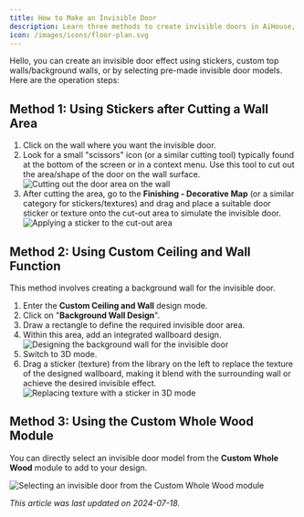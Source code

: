 ```yaml
---
title: How to Make an Invisible Door
description: Learn three methods to create invisible doors in AiHouse, using stickers after cutting a wall area, custom ceiling/wall functions, or by selecting from the custom whole wood module.
icon: /images/icons/floor-plan.svg
---
```


Hello, you can create an invisible door effect using stickers, custom top walls/background walls, or by selecting pre-made invisible door models. Here are the operation steps:

## Method 1: Using Stickers after Cutting a Wall Area

1.  Click on the wall where you want the invisible door.
2.  Look for a small "scissors" icon (or a similar cutting tool) typically found at the bottom of the screen or in a context menu. Use this tool to cut out the area/shape of the door on the wall surface.
    ![Cutting out the door area on the wall](https://ai-study1.3vjia.com/aihouse-web/aea41427-cda5-48f5-80cd-08576087b36e.png)
3.  After cutting the area, go to the **Finishing - Decorative Map** (or a similar category for stickers/textures) and drag and place a suitable door sticker or texture onto the cut-out area to simulate the invisible door.
    ![Applying a sticker to the cut-out area](https://ai-study1.3vjia.com/aihouse-web/0198eec9-90cf-4025-92d2-cf1603fb710b.png)

## Method 2: Using Custom Ceiling and Wall Function

This method involves creating a background wall for the invisible door.

1.  Enter the **Custom Ceiling and Wall** design mode.
2.  Click on "**Background Wall Design**".
3.  Draw a rectangle to define the required invisible door area.
4.  Within this area, add an integrated wallboard design.
    ![Designing the background wall for the invisible door](https://ai-study1.3vjia.com/aihouse-web/534bdc5f-c946-4b81-8646-cb9dfe271643.png)
5.  Switch to 3D mode.
6.  Drag a sticker (texture) from the library on the left to replace the texture of the designed wallboard, making it blend with the surrounding wall or achieve the desired invisible effect.
    ![Replacing texture with a sticker in 3D mode](https://ai-study1.3vjia.com/aihouse-web/553e76ae-6b8d-46a3-9dea-bc4d47f4af47.png)

## Method 3: Using the Custom Whole Wood Module

You can directly select an invisible door model from the **Custom Whole Wood** module to add to your design.

![Selecting an invisible door from the Custom Whole Wood module](https://ai-study1.3vjia.com/aihouse-web/66f9de45-71a4-4d05-925d-67d80eec7535.png)

*This article was last updated on 2024-07-18.*
